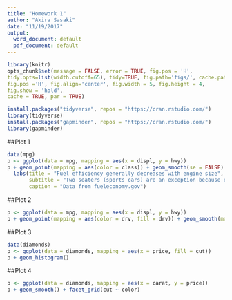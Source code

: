 ```yaml
---
title: "Homework 1"
author: "Akira Sasaki"
date: "11/19/2017"
output:
  word_document: default
  pdf_document: default
---
```


```r
library(knitr)
opts_chunk$set(message = FALSE, error = TRUE, fig.pos = 'H', 
tidy.opts=list(width.cutoff=65), tidy=TRUE, fig.path='figs/', cache.path='cache/graphics-', 
fig.pos ='H', fig.align='center', fig.width = 5, fig.height = 4, 
fig.show = 'hold',
cache = TRUE, par = TRUE)
```

```r
install.packages("tidyverse", repos = "https://cran.rstudio.com/")
library(tidyverse)
install.packages("gapminder", repos = "https://cran.rstudio.com/")
library(gapminder)
```

##Plot 1
```r
data(mpg)
p <- ggplot(data = mpg, mapping = aes(x = displ, y = hwy))
p + geom_point(mapping = aes(color = class)) + geom_smooth(se = FALSE) +
  labs(title = "Fuel efficiency generally decreases with engine size",
       subtitle = "Two seaters (sports cars) are an exception because of their light weight",
       caption = "Data from fueleconomy.gov")
```

##Plot 2
```r
p <- ggplot(data = mpg, mapping = aes(x = displ, y = hwy))
p + geom_point(mapping = aes(color = drv, fill = drv)) + geom_smooth(mapping = aes(linetype = drv), se = FALSE)
```

##Plot 3
```r
data(diamonds)
p <- ggplot(data = diamonds, mapping = aes(x = price, fill = cut))
p + geom_histogram()
```

##Plot 4
```r
p <- ggplot(data = diamonds, mapping = aes(x = carat, y = price))
p + geom_smooth() + facet_grid(cut ~ color)
```